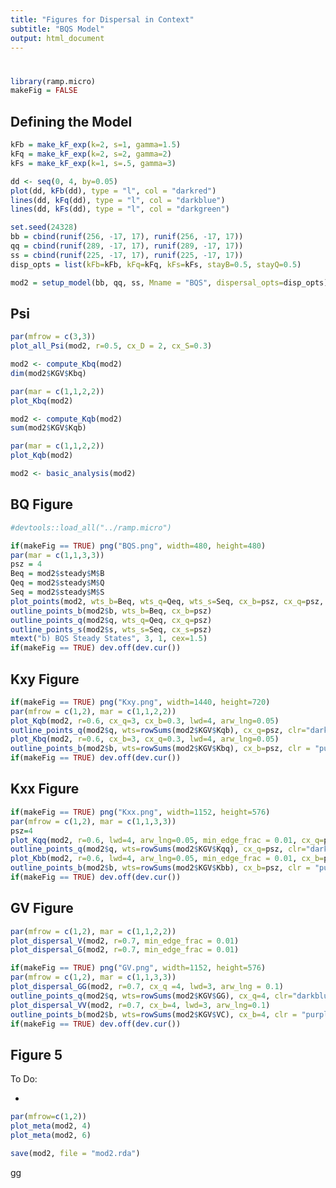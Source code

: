 ```yaml
---
title: "Figures for Dispersal in Context"
subtitle: "BQS Model"
output: html_document
---
```


# {.tabset}

```r
library(ramp.micro)
makeFig = FALSE 
```



## Defining the Model

```r
kFb = make_kF_exp(k=2, s=1, gamma=1.5)
kFq = make_kF_exp(k=2, s=2, gamma=2)
kFs = make_kF_exp(k=1, s=.5, gamma=3)
```

```r
dd <- seq(0, 4, by=0.05)
plot(dd, kFb(dd), type = "l", col = "darkred")
lines(dd, kFq(dd), type = "l", col = "darkblue")
lines(dd, kFs(dd), type = "l", col = "darkgreen")
```


```r
set.seed(24328)
bb = cbind(runif(256, -17, 17), runif(256, -17, 17))
qq = cbind(runif(289, -17, 17), runif(289, -17, 17))
ss = cbind(runif(225, -17, 17), runif(225, -17, 17))
disp_opts = list(kFb=kFb, kFq=kFq, kFs=kFs, stayB=0.5, stayQ=0.5)
```


```r
mod2 = setup_model(bb, qq, ss, Mname = "BQS", dispersal_opts=disp_opts)
```

## Psi



```r
par(mfrow = c(3,3))
plot_all_Psi(mod2, r=0.5, cx_D = 2, cx_S=0.3)
```


```r
mod2 <- compute_Kbq(mod2)
dim(mod2$KGV$Kbq)
```

```r
par(mar = c(1,1,2,2))
plot_Kbq(mod2)
```


```r
mod2 <- compute_Kqb(mod2)
sum(mod2$KGV$Kqb)
```

```r
par(mar = c(1,1,2,2))
plot_Kqb(mod2)
```


```r
mod2 <- basic_analysis(mod2)
```

## BQ Figure 

```r
#devtools::load_all("../ramp.micro")
```

```r
if(makeFig == TRUE) png("BQS.png", width=480, height=480)
par(mar = c(1,1,3,3)) 
psz = 4 
Beq = mod2$steady$M$B
Qeq = mod2$steady$M$Q
Seq = mod2$steady$M$S
plot_points(mod2, wts_b=Beq, wts_q=Qeq, wts_s=Seq, cx_b=psz, cx_q=psz, cx_s=psz)
outline_points_b(mod2$b, wts_b=Beq, cx_b=psz)
outline_points_q(mod2$q, wts_q=Qeq, cx_q=psz)
outline_points_s(mod2$s, wts_s=Seq, cx_s=psz)
mtext("b) BQS Steady States", 3, 1, cex=1.5)
if(makeFig == TRUE) dev.off(dev.cur()) 
```

## Kxy Figure 




```r
if(makeFig == TRUE) png("Kxy.png", width=1440, height=720)
par(mfrow = c(1,2), mar = c(1,1,2,2))
plot_Kqb(mod2, r=0.6, cx_q=3, cx_b=0.3, lwd=4, arw_lng=0.05)
outline_points_q(mod2$q, wts=rowSums(mod2$KGV$Kqb), cx_q=psz, clr="darkblue")
plot_Kbq(mod2, r=0.6, cx_b=3, cx_q=0.3, lwd=4, arw_lng=0.05)
outline_points_b(mod2$b, wts=rowSums(mod2$KGV$Kbq), cx_b=psz, clr = "purple4")
if(makeFig == TRUE) dev.off(dev.cur())
```

## Kxx Figure 

```r
if(makeFig == TRUE) png("Kxx.png", width=1152, height=576)
par(mfrow = c(1,2), mar = c(1,1,3,3))
psz=4
plot_Kqq(mod2, r=0.6, lwd=4, arw_lng=0.05, min_edge_frac = 0.01, cx_q=psz, cx_b = 0.5)
outline_points_q(mod2$q, wts=rowSums(mod2$KGV$Kqq), cx_q=psz, clr="darkblue")
plot_Kbb(mod2, r=0.6, lwd=4, arw_lng=0.05, min_edge_frac = 0.01, cx_b=psz, cx_q = 0.5)
outline_points_b(mod2$b, wts=rowSums(mod2$KGV$Kbb), cx_b=psz, clr = "purple4")
if(makeFig == TRUE) dev.off(dev.cur())
```

## GV Figure 

```r
par(mfrow = c(1,2), mar = c(1,1,2,2))
plot_dispersal_V(mod2, r=0.7, min_edge_frac = 0.01)
plot_dispersal_G(mod2, r=0.7, min_edge_frac = 0.01)
```

```r
if(makeFig == TRUE) png("GV.png", width=1152, height=576)
par(mfrow = c(1,2), mar = c(1,1,3,3))
plot_dispersal_GG(mod2, r=0.7, cx_q =4, lwd=3, arw_lng = 0.1)
outline_points_q(mod2$q, wts=rowSums(mod2$KGV$GG), cx_q=4, clr="darkblue")
plot_dispersal_VV(mod2, r=0.7, cx_b=4, lwd=3, arw_lng=0.1)
outline_points_b(mod2$b, wts=rowSums(mod2$KGV$VC), cx_b=4, clr = "purple4")
if(makeFig == TRUE) dev.off(dev.cur())
```

## Figure 5

To Do: 

+ 
```r
par(mfrow=c(1,2))
plot_meta(mod2, 4)
plot_meta(mod2, 6)
```


```r
save(mod2, file = "mod2.rda")
```
gg
